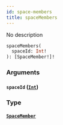 ```yaml
---
id: space-members
title: spaceMembers
---
```



No description

```graphql
spaceMembers(
  spaceId: Int!
): [SpaceMember!]!
```


### Arguments

#### `spaceId` ([`Int`](../../references/scalars/int))




### Type

#### [`SpaceMember`](../../references/objects/space-member) 






